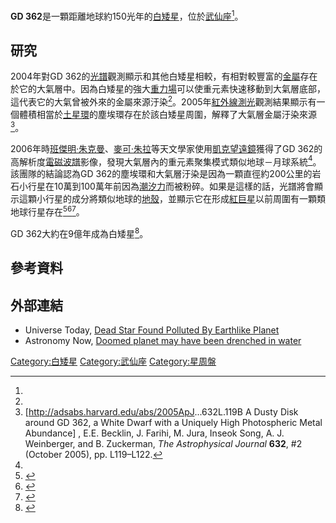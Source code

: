 {{Starbox begin
|name=[http://simbad.u-strasbg.fr/simbad/sim-id?Ident=GD%20362 GD 362]
}}
{{Starbox observe
|epoch=[[J2000.0|J2000.0]] ([[国际天球参考系统|ICRS]])
|constell=[[武仙座|武仙座]]<ref>[http://vizier.u-strasbg.fr/vizier/VizieR/constellations.htx Constellation boundaries] {{Wayback|url=http://vizier.u-strasbg.fr/vizier/VizieR/constellations.htx |date=20190717180728 }}, [[斯特拉斯堡天文数据中心|CDS]].  Accessed on line October 4, 2007.</ref>
|ra={{RA|17|31|34.33}}<ref name="revl" />
|dec={{DEC|+37|05|20.6}}<ref name="revl" />
|appmag_v=16.23<ref name="revl">[http://adsabs.harvard.edu/abs/2003ApJ...582.1011S Improved Astrometry and Photometry for the Luyten Catalog. II. Faint Stars and the Revised Catalog] {{Wayback|url=http://adsabs.harvard.edu/abs/2003ApJ...582.1011S |date=20140703080402 }}, Samir Salim and Andrew Gould, ''Astrophysical Journal'' '''582''', #2 (January 2003), pp. 1011–1031; [[斯特拉斯堡天文数据中心|CDS]] ID [http://vizier.u-strasbg.fr/viz-bin/Cat?J/ApJ/582/1011 J/ApJ/582/1011] {{Wayback|url=http://vizier.u-strasbg.fr/viz-bin/Cat?J%2FApJ%2F582%2F1011 |date=20140703080402 }}.  Entry for NLTT 44986.  Accessed on line October 4, 2007.</ref>
}}
{{Starbox character
| b-v=0.2<ref name="metalrich">[http://adsabs.harvard.edu/abs/2004ApJ...617L..57G Discovery of a Cool, Massive, and Metal-rich DAZ White Dwarf] {{Wayback|url=http://adsabs.harvard.edu/abs/2004ApJ...617L..57G |date=20170621051943 }}, A. Gianninas, P. Dufour, and P. Bergeron, ''The Astrophysical Journal'' '''617''', #1 (December 2004), pp. L57–L60.</ref>
}}
{{Starbox astrometry
| prop_mo_ra=27<ref name="revl" />
| prop_mo_dec=-223<ref name="revl" />
| dist_pc=~50<ref name="Reuters" />
| dist_ly=~150<ref name="Reuters" />
}}
{{Starbox detail
|mass=0.73±0.02<ref name="Zuckerman07" />
|gravity=8.24±0.04<ref name="Zuckerman07" />
|temperature=10540±200<ref name="Zuckerman07" />
}}
{{Starbox catalog
| names=G 204-14, NLTT 44986, WD 1729+371, EGGR 545, 2MASS J17313433+3705209, PG 1729+371<ref name="simbad">[[SIMBAD|SIMBAD]]. [http://simbad.u-strasbg.fr/simbad/sim-id?Ident=GD%20362 Entry for GD 362] {{Wayback|url=http://simbad.u-strasbg.fr/simbad/sim-id?Ident=GD%20362 |date=20160304225559 }}.  Accessed on line October 4, 2007.</ref>	
}}
{{Starbox end}}

'''GD 362'''是一顆距離地球約150光年的[[白矮星|白矮星]]，位於[[武仙座|武仙座]]<ref name="Reuters" />。  

==研究==
2004年對GD 362的[[光譜|光譜]]觀測顯示和其他白矮星相較，有相對較豐富的[[金屬量|金屬]]存在於它的大氣層中。因為白矮星的強大[[重力場|重力場]]可以使重元素快速移動到大氣層底部，這代表它的大氣曾被外來的金屬來源汙染<ref name="metalrich" />。2005年[[紅外線|紅外線]][[測光_(天文學)|測光]]觀測結果顯示有一個體積相當於[[土星環|土星環]]的塵埃環存在於該白矮星周圍，解釋了大氣層金屬汙染來源<ref>[http://adsabs.harvard.edu/abs/2005ApJ...632L.119B A Dusty Disk around GD 362, a White Dwarf with a Uniquely High Photospheric Metal Abundance] {{Wayback|url=http://adsabs.harvard.edu/abs/2005ApJ...632L.119B |date=20190722103525 }}, E.E. Becklin, J. Farihi, M. Jura, Inseok Song, A. J. Weinberger, and B. Zuckerman, ''The Astrophysical Journal'' '''632''', #2 (October 2005), pp. L119–L122.</ref>。

2006年時[[班傑明·朱克曼|班傑明·朱克曼]]、[[麥可·朱拉|麥可·朱拉]]等天文學家使用[[凱克望遠鏡|凱克望遠鏡]]獲得了GD 362的高解析度[[電磁波譜|電磁波譜]]影像，發現大氣層內的重元素聚集模式類似地球－月球系統<ref name="Zuckerman07" />。該團隊的結論認為GD 362的塵埃環和大氣層汙染是因為一顆直徑約200公里的岩石小行星在10萬到100萬年前因為[[潮汐力|潮汐力]]而被粉碎。如果是這樣的話，光譜將會顯示這顆小行星的成分將類似地球的[[地殼|地殼]]，並顯示它在形成[[紅巨星|紅巨星]]以前周圍有一顆類地球行星存在<ref name="Reuters">{{cite news| url=http://www.reuters.com/article/scienceNews/idUSN1636758720070816| title=Burned-out star harbors signs of Earthlike planets| date=2007-08-16| publisher=Reuters| first=Will| last=Dunham| accessdate=2007-08-17| archive-date=2007-08-23| archive-url=https://web.archive.org/web/20070823175716/http://www.reuters.com/article/scienceNews/idUSN1636758720070816| dead-url=no}}</ref><ref name="Zuckerman07">{{cite journal | url=http://www.iop.org/EJ/article/0004-637X/671/1/872/72207.html | author=Zuckerman ''et al.'' | title=The Chemical Composition of an Extrasolar Minor Planet | journal=The [[天文物理期刊|Astrophysical Journal]] | volume=671 | issue=1 | year=2007 | pages=872–877 | doi=10.1086/522223 | bibcode=2007ApJ...671..872Z|arxiv = 0708.0198 }}</ref><ref>{{cite web| url=http://www.scientificblogging.com/news/gd_362_harbors_signs_of_earthlike_planet| title=GD 362 Shows Signs It Had An Earthlike Planet| publisher=Scientificblogging.com| accessdate=2007-08-17| date=2007-08-16| deadurl=yes| archiveurl=https://archive.is/20130202084814/http://www.scientificblogging.com/news/gd_362_harbors_signs_of_earthlike_planet| archivedate=2013-02-02}}</ref>。

GD 362大約在9億年成為白矮星<ref name="jumk">{{cite web| url=http://jumk.de/astronomie/exoplanets/gd-362.shtml| title=Stars with Exoplanets: GD 362| accessdate=2007-08-17| archive-date=2007-09-27| archive-url=https://web.archive.org/web/20070927235845/http://jumk.de/astronomie/exoplanets/gd-362.shtml| dead-url=no}}</ref>。

==參考資料==
{{Reflist}}

==外部連結==
* Universe Today, [http://www.universetoday.com/2007/08/17/dead-star-found-polluted-by-earthlike-planet/ Dead Star Found Polluted By Earthlike Planet]{{Wayback|url=http://www.universetoday.com/2007/08/17/dead-star-found-polluted-by-earthlike-planet/ |date=20090215155944 }}
* Astronomy Now, [http://www.astronomynow.com/090519Doomedplanetmayhavebeendrenchedinwater.html Doomed planet may have been drenched in water]{{Wayback|url=http://www.astronomynow.com/090519Doomedplanetmayhavebeendrenchedinwater.html |date=20131006214453 }}

{{DEFAULTSORT:GD 362}}
[[Category:白矮星|Category:白矮星]]
[[Category:武仙座|Category:武仙座]]
[[Category:星周盤|Category:星周盤]]